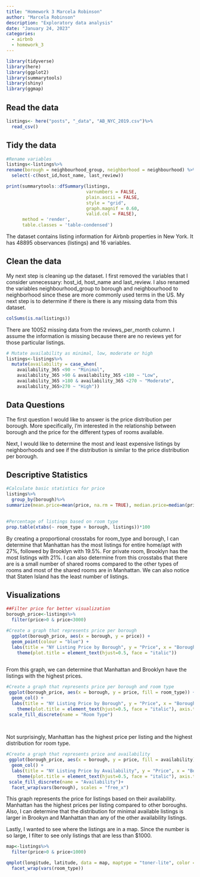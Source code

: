 ```yaml
---
title: "Homework 3 Marcela Robinson"
author: "Marcela Robinson"
description: "Exploratory data analysis"
date: "January 24, 2023"
categories:
  - airbnb
  - homework_3
---
```


```r
library(tidyverse)
library(here)
library(ggplot2)
library(summarytools)
library(shiny)
library(ggmap)
```

## Read the data

```r
listings<- here("posts", "_data", "AB_NYC_2019.csv")%>%
  read_csv()

```

## Tidy the data

```r
#Rename variables 
listings<-listings%>%
rename(borough = neighbourhood_group, neighborhood = neighbourhood) %>% 
  select(-c(host_id,host_name, last_review))


```

```r
print(summarytools::dfSummary(listings, 
                              varnumbers = FALSE,
                              plain.ascii = FALSE,
                              style = "grid",
                              graph.magnif = 0.60,
                              valid.col = FALSE),
      method = 'render',
      table.classes = 'table-condensed')
```

The dataset contains listing information for Airbnb properties in New York. It has 48895 observances (listings) and 16 variables.

## Clean the data

My next step is cleaning up the dataset. I first removed the variables that I consider unnecessary: host_id, host_name and last_review. I also renamed the variables neighbourhood_group to borough and neighbourhood to neighborhood since these are more commonly used terms in the US. My next step is to determine if there is there is any missing data from this dataset.

```r
colSums(is.na(listings))

```

There are 10052 missing data from the reviews_per_month column. I assume the information is missing because there are no reviews yet for those particular listings.

```r
# Mutate availability as minimal, low, moderate or high
listings<-listings%>%
  mutate(availability = case_when(
    availability_365 <90 ~ "Minimal",
    availability_365 >90 & availability_365 <180 ~ "Low", 
    availability_365 >180 & availability_365 <270 ~ "Moderate",
    availability_365>270 ~ "High"))

```

## Data Questions

The first question I would like to answer is the price distribution per borough. More specifically, I'm interested in the relationship between borough and the price for the different types of rooms available.

Next, I would like to determine the most and least expensive listings by neighborhoods and see if the distribution is similar to the price distribution per borough.

## Descriptive Statistics

```r
#Calculate basic statistics for price 
listings%>%
  group_by(borough)%>%
summarize(mean.price=mean(price, na.rm = TRUE), median.price=median(price, na.rm=TRUE), min.price = min(price), max.price = max(price), sd.price = sd(price, na.rm=TRUE))
  
```

```r
#Percentage of listings based on room type
prop.table(xtabs(~ room_type + borough, listings))*100


```

By creating a proportional crosstabs for room_type and borough, I can determine that Manhattan has the most listings for entire home/apt with 27%, followed by Brooklyn with 19.5%. For private room, Brooklyn has the most listings with 21%. I can also determine from this crosstabs that there are is a small number of shared rooms compared to the other types of rooms and most of the shared rooms are in Manhattan. We can also notice that Staten Island has the least number of listings.

## Visualizations

```r
##Filter price for better visualization
borough_price<-listings%>%
  filter(price>0 & price<3000)

#Create a graph that represents price per borough 
  ggplot(borough_price, aes(x = borough, y = price)) + 
  geom_point(colour = "blue") + 
  labs(title = "NY Listing Price by Borough", y = "Price", x = "Borough")+
    theme(plot.title = element_text(hjust=0.5, face = "italic"))
  
```

From this graph, we can determine that Manhattan and Brooklyn have the listings with the highest prices.

```r
#Create a graph that represents price per borough and room type
 ggplot(borough_price, aes(x = borough, y = price, fill = room_type)) + 
  geom_col() + 
  labs(title = "NY Listing Price by Borough", y = "Price", x = "Borough")+
    theme(plot.title = element_text(hjust=0.5, face = "italic"), axis.text.x = element_text(angle = 90, vjust = 0.5, hjust = 1))+
 scale_fill_discrete(name = "Room Type")
 
  

```

Not surprisingly, Manhattan has the highest price per listing and the highest distribution for room type.

```r
#Create a graph that represents price and availability
 ggplot(borough_price, aes(x = borough, y = price, fill = availability)) + 
  geom_col() + 
  labs(title = "NY Listing Price by Availability", y = "Price", x = "Borough")+
    theme(plot.title = element_text(hjust=0.5, face = "italic"), axis.text.x = element_text(vjust = 0.5, hjust = 1))+
 scale_fill_discrete(name = "Availability")+
  facet_wrap(vars(borough), scales = "free_x")
```

This graph represents the price for listings based on their availability. Manhattan has the highest prices per listing compared to other boroughs. Also, I can determine that the distribution for minimal available listings is larger in Brookyn and Manhattan than any of the other availability listings.

Lastly, I wanted to see where the listings are in a map. Since the number is so large, I filter to see only listings that are less than \$1000.

```r
map<-listings%>%
  filter(price>0 & price<1000)

qmplot(longitude, latitude, data = map, maptype = "toner-lite", color = I("blue"))+
  facet_wrap(vars(room_type))

```
